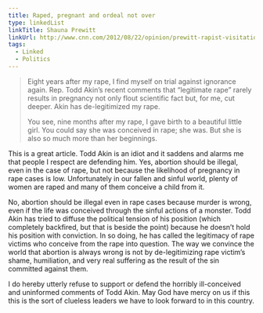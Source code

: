 ```yaml
---
title: Raped, pregnant and ordeal not over
type: linkedList
linkTitle: Shauna Prewitt
linkUrl: http://www.cnn.com/2012/08/22/opinion/prewitt-rapist-visitation-rights/index.html
tags:
  - Linked
  - Politics
---
```


> Eight years after my rape, I find myself on trial against ignorance again. Rep. Todd Akin’s recent comments that “legitimate rape” rarely results in pregnancy not only flout scientific fact but, for me, cut deeper. Akin has de-legitimized my rape.
> 
> You see, nine months after my rape, I gave birth to a beautiful little girl. You could say she was conceived in rape; she was. But she is also so much more than her beginnings.

This is a great article. Todd Akin is an idiot and it saddens and alarms me that people I respect are defending him. Yes, abortion should be illegal, even in the case of rape, but not because the likelihood of pregnancy in rape cases is low. Unfortunately in our fallen and sinful world, plenty of women are raped and many of them conceive a child from it.

No, abortion should be illegal even in rape cases because murder is wrong, even if the life was conceived through the sinful actions of a monster. Todd Akin has tried to diffuse the political tension of his position (which completely backfired, but that is beside the point) because he doesn’t hold his position with conviction. In so doing, he has called the legitimacy of rape victims who conceive from the rape into question. The way we convince the world that abortion is always wrong is not by de-legitimizing rape victim’s shame, humiliation, and very real suffering as the result of the sin committed against them.

I do hereby utterly refuse to support or defend the horribly ill-conceived and uninformed comments of Todd Akin. May God have mercy on us if this this is the sort of clueless leaders we have to look forward to in this country.
